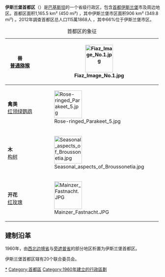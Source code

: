 {{Infobox Settlement
|official_name = 伊斯兰堡首都区
|native_name = وفاقی دارالحکومت
|native_name_lang = ur
|settlement_type = {{PAK}}[[自治行政區劃|自治地區]]
|total_type             = 总计
|motto                  =
|image_skyline          = Parliament House, Islamabad by Usman Ghani.jpg
|imagesize              = 
|image_caption          = 
|image_flag             = Proposed Flag of Islamabad Capital Territory.svg
|flag_size              =
|image_seal             = 
|seal_size              =
|image_shield           = 
|shield_size            =
|image_blank_emblem     =
|blank_emblem_type      =
|blank_emblem_size      =
|image_map              = Islamabad Capital Territory in Pakistan (special marker) (claims hatched).svg
|mapsize                = 
|map_caption            = 
|image_map1             = Islamabad Zones.svg
|mapsize1               = 
|map_caption1           = 伊斯兰堡首都区的5个分区
|pushpin_map            = 
|pushpin_label_position =
|pushpin_map_caption    =
|pushpin_mapsize        =
|subdivision_type       = 国
|subdivision_name       = {{PAK}}
|subdivision_type1      = 首府
|subdivision_name1      = [[伊斯兰堡|伊斯兰堡]]
|subdivision_type2      = 
|subdivision_name2      = 
|seat_type              =
|seat                   =
|parts_type             =
|parts_style            = 
|parts                  = 
|p1                     =
|p2                     = 
|government_footnotes   =
|government_type        =自治区域
|leader_title           = 行政长官
|leader_name            = Ahmed Owais Pirzada
|leader_title1          =  
|leader_name1           =
|established_title      =  
|established_date       = 
|area_magnitude         = 
|area_total_km2   = 1165.5 （其中，906km²是伊斯兰堡市区的面积）
|area_land_km2          = 
|area_water_km2         =
|area_total_sq_mi       =
|area_land_sq_mi        =
|area_water_sq_mi       =
|area_water_percent     =
|area_urban_km2         = 
|elevation_footnotes    =  
|elevation_m            = 
|elevation_ft           =
|elevation_max_m        = 620
|elevation_max_ft       =
|elevation_min_m        = 490
|elevation_min_ft       =
|population_as_of       = [[2011年|2011年]]
|population_footnotes   =
|population_note        =
|population_total       = 1151868
|population_urban        = 529180
|population_density_km2 = auto
|population_density_sq_mi =
|population_density_urban_km2 =
|timezone               = 巴基斯坦时间
|utc_offset             = +5
|timezone_DST           = 
|utc_offset_DST         = 
|coor_type              =
|latd=33 |latm=41 |lats= |latNS=N
|longd=73 |longm=05 |longs= |longEW=E
|postal_code_type       = 邮编
|postal_code            = 44000
|area_code              = 051
|website                = [http://www.islamabad.gov.pk/islamabad/default.asp www.islamabad.gov.pk/islamabad/default.asp]
|blank1_name            = [[ISO_3166-2:PK|ISO 3166-2:PK]]
|blank1_info            = PK-IS
|footnotes              = 
}}

'''伊斯兰堡首都区'''（{{lang-ur|'''وفاقی دارالحکومت'''}}）是[[巴基斯坦|巴基斯坦]]的一个省级行政区，包含[[首都|首都]][[伊斯兰堡|伊斯兰堡]]市及周边地区。首都区面积1,165.5 km² (450 mi²) ，其中伊斯兰堡市区面积906 km² (349.8 mi²) 。2012年調查首都区总人口115萬1868人 ，其中66%位于伊斯兰堡市区。

{| class="infobox borderless"
|+ 首都区的象征
|-
! '''兽'''<br />[[普通猕猴|普通猕猴]]
| 
| [[File:Fiaz_Image_No.1.jpg|90px]]
|-
! '''禽类'''<br />[[红领绿鹦鹉|红领绿鹦鹉]]
| 
| [[File:Rose-ringed_Parakeet_5.jpg|90px]]
|-
! '''木'''<br />[[构树|构树]]
| 
| [[File:Seasonal_aspects_of_Broussonetia.jpg|90px]]
|-
! '''开花'''<br />[[蔷薇属|红玫瑰]]
| 
| [[File:Mainzer_Fastnacht.JPG|90px]]
|}

== 建制沿革 ==
1960年，由[[西北边境省|西北边境省]]与[[旁遮普省|旁遮普省]]的部分地区析置为伊斯兰堡首都区。

伊斯兰堡首都区辖有20个联合委员会。
{{Pakistan}}
{{Coord|33|41|N|73|05|E|region:PK_scale:1000000|display=title}}
{{DEFAULTSORT:Islamabad}}
[[Category:伊斯蘭堡首都區|*]]
[[Category:首都區|Category:首都區]]
[[Category:1960年建立的行政區劃|Category:1960年建立的行政區劃]]